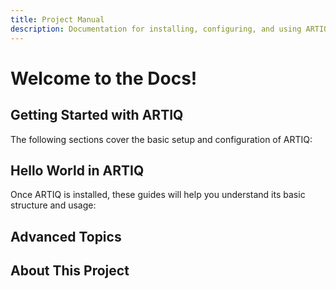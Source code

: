 ```yaml
---
title: Project Manual
description: Documentation for installing, configuring, and using ARTIQ in our project.
---
```


# Welcome to the Docs!

## Getting Started with ARTIQ

The following sections cover the basic setup and configuration of ARTIQ:

<Cards>
  <Card title="Install ARTIQ on Windows (MSYS2)" href="./docs/artiq/use_with_MSYS2" />
  <Card title="Install ARTIQ on WSL" href="./docs/artiq/use_with_WSL" />
  <Card title="ARTIQ Network Configuration" href="./docs/artiq/IP" />
</Cards>

## Hello World in ARTIQ

Once ARTIQ is installed, these guides will help you understand its basic structure and usage:

<Cards>
  <Card title="Understanding the Super Class" href="./docs/artiq/super_class_in_artiq" />
  <Card title="Using the ARTIQ Dashboard" href="./docs/artiq/artiq_dashboard" />
  <Card title="Understanding the Timeline" href="./docs/artiq/time_line" />
</Cards>

## Advanced Topics

<Cards>
  <Card title="Flashing ARTIQ Devices" href="./docs/artiq/flash" />
</Cards>

## About This Project

<Cards>
  <Card title="Project Overview and Design" href="./docs/project" />
</Cards>
